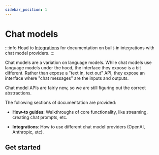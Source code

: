 ```yaml
---
sidebar_position: 1
---
```

# Chat models

:::info
Head to [Integrations](/docs/integrations/chat/) for documentation on built-in integrations with chat model providers.
:::

Chat models are a variation on language models.
While chat models use language models under the hood, the interface they expose is a bit different.
Rather than expose a "text in, text out" API, they expose an interface where "chat messages" are the inputs and outputs.

Chat model APIs are fairly new, so we are still figuring out the correct abstractions.

The following sections of documentation are provided:

- **How-to guides**: Walkthroughs of core functionality, like streaming, creating chat prompts, etc.

- **Integrations**: How to use different chat model providers (OpenAI, Anthropic, etc).

## Get started


<GetStarted/>
